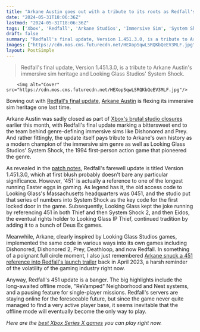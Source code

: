 ```yaml
---
title: "Arkane Austin goes out with a tribute to its roots as Redfall's final update references the 30-year-old imm sim genre it championed with Prey and Dishonored"
date: "2024-05-31T18:06:36Z"
lastmod: "2024-05-31T18:06:36Z"
tags: ['Xbox', 'Redfall', 'Arkane Studios', 'Immersive Sim', 'System Shock', 'Dishonored', 'Prey', 'Deathloop']
draft: false
summary: "Redfall's final update, Version 1.451.3.0, is a tribute to Arkane Austin's immersive sim heritage and Looking Glass Studios' System Shock."
images: ["https://cdn.mos.cms.futurecdn.net/HEXopSqwLSRQKbQeEV3MLF.jpg"]
layout: PostSimple
---
```

> Redfall's final update, Version 1.451.3.0, is a tribute to Arkane Austin's immersive sim heritage and Looking Glass Studios' System Shock.


        <img alt="Cover" src="https://cdn.mos.cms.futurecdn.net/HEXopSqwLSRQKbQeEV3MLF.jpg"/>
        
Bowing out with [Redfall's final update](https://www.gamesradar.com/games/co-op/redfall-is-getting-its-final-update-with-an-offline-mode-after-all-even-after-microsoft-closed-arkane-austin/), [Arkane Austin](https://www.gamesradar.com/tag/arkane-studios/) is flexing its immersive sim heritage one last time.

Arkane Austin was sadly closed as part of [Xbox's brutal studio closures](https://www.gamesradar.com/games/action/microsoft-reportedly-closing-the-bethesda-studios-behind-redfall-hi-fi-rush-and-more-following-reprioritization-of-titles-and-resources/) earlier this month, with Redfall's final update marking a bittersweet end to the team behind genre-defining immersive sims like Dishonored and Prey. And rather fittingly, the update itself pays tribute to Arkane's own history as a modern champion of the immersive sim genre as well as Looking Glass Studios' System Shock, the 1994 first-person action game that pioneered the genre.

As revealed in the [patch notes](https://bethesda.net/en/article/57LBTGVNF2rYof6K3yMGLP/redfall-game-update-4-available-now?linkId=100000263752169), Redfall's farewell update is titled Version 1.451.3.0, which at first blush probably doesn't bare any particular significance. However, '451' is actually a reference to one of the longest running Easter eggs in gaming. As legend has it, the old access code to Looking Glass's Massachusetts headquarters was 0451, and the studio put that series of numbers into System Shock as the key code for the first locked door in the game. Subsequently, Looking Glass kept the joke running by referencing 451 in both Thief and then System Shock 2, and then Eidos, the eventual rights holder to Looking Glass IP Thief, continued tradition by adding it to a bunch of Deus Ex games.

Meanwhile, Arkane, clearly inspired by Looking Glass Studios games, implemented the same code in various ways into its own games including Dishonored, Dishonored 2, Prey, Deathloop, and now Redfall. In something of a poignant full circle moment, I also just remembered [Arkane snuck a 451 reference into Redfall's launch trailer](https://www.gamesradar.com/redfall-flexes-its-immersive-sim-heritage-with-a-nod-to-one-of-gamings-longest-running-easter-eggs/) back in April 2023, a harsh reminder of the volatility of the gaming industry right now.

Anyway, Redfall's 451 update is a banger. The big highlights include the long-awaited offline mode, "ReVamped" Neighborhood and Nest systems, and a pausing feature for single-player missions. Redfall's servers are staying online for the foreseeable future, but since the game never quite managed to find a very active player base, it seems inevitable that the offline mode will eventually become the only way to play.

*Here are the *[<em>best Xbox Series X games</em>](https://www.gamesradar.com/best-xbox-series-x-games/)* you can play right now.*
        